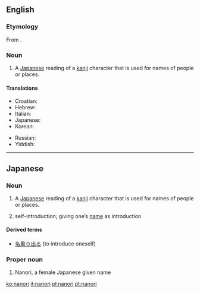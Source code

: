 ==English==
{{wikipedia}}

===Etymology===
From {{etyl|ja}} {{term|名乗り|tr=なのり, nanori|lang=ja|sc=Jpan}}.

===Noun===
{{en-noun|-}}

# {{linguistics}} A [[Japanese]] reading of a [[kanji]] character that is used for names of people or places.

====Translations====
{{trans-top|Japanese kanji readings for names}}
* Croatian: {{t|hr|nanori}}
* Hebrew: {{t|he|נאנורי|sc=Hebr}}
* Italian: {{t|it|nanori}}
* Japanese: {{t-|ja|名乗り|tr=なのり, nanori}}
* Korean: {{t|ko|나노리|tr=nanori|sc=Hang}}
{{trans-mid}}
* Russian: {{t|ru|нанори|tr=nanóri}}
* Yiddish: {{t|yi|נאנאָרי|sc=Hebr}}
{{trans-bottom}}

----

==Japanese==
{{wikipedia|lang=ja|名乗り}}

===Noun===
{{ja-noun|r|hira=なのり|kanji=名乗り}}

# {{linguistics|lang=ja|skey=なのり}} A [[Japanese]] reading of a [[kanji]] character that is used for names of people or places.
# self-introduction; giving one’s [[name]] as introduction

====Derived terms====
* [[名乗り出る]] (to introduce oneself)

===Proper noun===
{{ja-pos|r|proper|hira=なのり|kanji=奈乃李}}

# Nanori, a female Japanese given name

[[ko:nanori]]
[[it:nanori]]
[[pl:nanori]]
[[pt:nanori]]